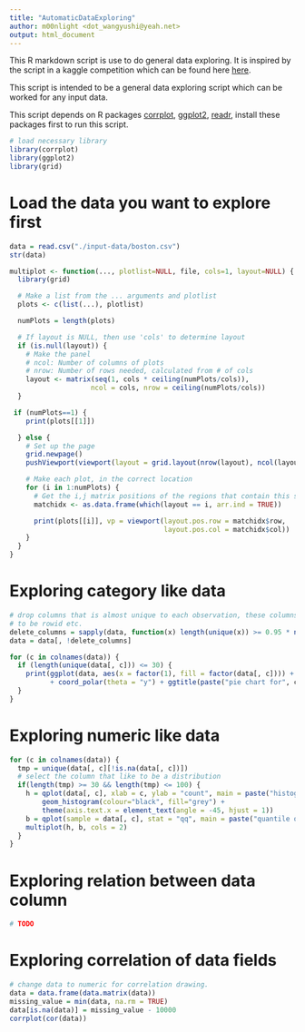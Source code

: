 ```yaml
---
title: "AutomaticDataExploring"
author: m00nlight <dot_wangyushi@yeah.net>
output: html_document
---
```


This R markdown script is use to do general data exploring. It is inspired by the script 
in a kaggle competition which can be found here [here](https://www.kaggle.com/darraghdog/springleaf-marketing-response/explore-springleaf).

This script is intended to be a general data exploring script which can be worked for any
input data.

This script depends on R packages [corrplot](https://cran.r-project.org/web/packages/corrplot/index.html), [ggplot2](http://ggplot2.org), [readr](https://cran.r-project.org/web/packages/readr/index.html), install these 
packages first to run this script.

```r
# load necessary library
library(corrplot)
library(ggplot2)
library(grid)
```

# Load the data you want to explore first

```r
data = read.csv("./input-data/boston.csv")
str(data)
```

```r
multiplot <- function(..., plotlist=NULL, file, cols=1, layout=NULL) {
  library(grid)

  # Make a list from the ... arguments and plotlist
  plots <- c(list(...), plotlist)

  numPlots = length(plots)

  # If layout is NULL, then use 'cols' to determine layout
  if (is.null(layout)) {
    # Make the panel
    # ncol: Number of columns of plots
    # nrow: Number of rows needed, calculated from # of cols
    layout <- matrix(seq(1, cols * ceiling(numPlots/cols)),
                    ncol = cols, nrow = ceiling(numPlots/cols))
  }

 if (numPlots==1) {
    print(plots[[1]])

  } else {
    # Set up the page
    grid.newpage()
    pushViewport(viewport(layout = grid.layout(nrow(layout), ncol(layout))))

    # Make each plot, in the correct location
    for (i in 1:numPlots) {
      # Get the i,j matrix positions of the regions that contain this subplot
      matchidx <- as.data.frame(which(layout == i, arr.ind = TRUE))

      print(plots[[i]], vp = viewport(layout.pos.row = matchidx$row,
                                      layout.pos.col = matchidx$col))
    }
  }
}
```

# Exploring category like data

```r
# drop columns that is almost unique to each observation, these columns are likely 
# to be rowid etc.
delete_columns = sapply(data, function(x) length(unique(x)) >= 0.95 * nrow(data))
data = data[, !delete_columns]

for (c in colnames(data)) {
  if (length(unique(data[, c])) <= 30) {
    print(ggplot(data, aes(x = factor(1), fill = factor(data[, c]))) + geom_bar(width = 1) 
          + coord_polar(theta = "y") + ggtitle(paste("pie chart for", c)))
  }
}

```

# Exploring numeric like data

```r
for (c in colnames(data)) {
  tmp = unique(data[, c][!is.na(data[, c])])
  # select the column that like to be a distribution
  if(length(tmp) >= 30 && length(tmp) <= 100) {
    h = qplot(data[, c], xlab = c, ylab = "count", main = paste("histogram of", c)) +
        geom_histogram(colour="black", fill="grey") +
        theme(axis.text.x = element_text(angle = -45, hjust = 1))
    b = qplot(sample = data[, c], stat = "qq", main = paste("quantile quantile", c))
    multiplot(h, b, cols = 2)
  }
}
```

# Exploring relation between data column
```r
# TODO
```

# Exploring correlation of data fields

```r
# change data to numeric for correlation drawing.
data = data.frame(data.matrix(data))
missing_value = min(data, na.rm = TRUE)
data[is.na(data)] = missing_value - 10000
corrplot(cor(data))
```